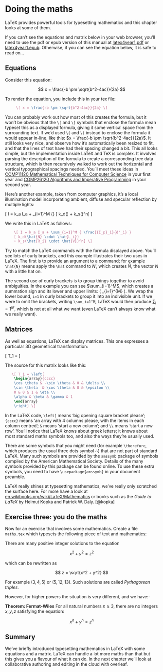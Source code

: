 # Doing the maths {#maths}

LaTeX provides powerful tools for typesetting mathematics and this chapter looks at some of them.

<!--
```block2
If you want to cross-reference figures or tables generated from a code chunk, please make sure the chunk label only contains _alphanumeric_ characters (a-z, A-Z, 0-9), slashes (/), or dashes (-).
```

see https://bookdown.org/yihui/bookdown/custom-blocks.html and corresponding yaml file

https://github.com/rstudio/bookdown/blob/master/inst/examples/_output.yml
-->

If you can't see the equations and matrix below in your web browser, you'll need to use the pdf or epub version of this manual at [latex4year1.pdf](https://latex4year1.netlify.app/latex4year1.pdf) or [latex4year1.epub](https://latex4year1.netlify.app/latex4year1.epub). Otherwise, if you can see the equation below, it is safe to read on...

## Equations {#equations}
Consider this equation:

$$ x = \frac{-b \pm \sqrt{b^2-4ac}}{2a} $$

To render the equation, you include this in your tex file:

```tex
     \[ x = \frac{-b \pm \sqrt{b^2-4ac}}{2a} \]
```

You can probably work out how most of this creates the formula, but it won't be obvious that the `\[` and  `\]` symbols that enclose the formula mean typeset this as a displayed formula, giving it some vertical space from the surrounding text. If we'd used `\(` and `\)` instead to enclose the formula it would appear in-line, like this: $x = \frac{-b \pm \sqrt{b^2-4ac}}{2a}$. It still looks very nice, and observe how it's automatically been resized to fit, and that the lines of text have had their spacing changed a bit. This all looks simple, but the implementation inside LaTeX and TeX is complex. It involves parsing the description of the formula to create a corresponding tree data structure, which is then recursively walked to work out the horizontal and vertical typographical spacings needed. You'll meet these ideas in [COMP11120 Mathematical Techniques for Computer Science](https://studentnet.cs.manchester.ac.uk/ugt/COMP11120/syllabus/) in your first year and [COMP26120 Algorithms and Imperative Programming](https://studentnet.cs.manchester.ac.uk/ugt/COMP26120/syllabus/) in your second year.

Here's another example, taken from computer graphics, it's a local illumination model incorporating ambient, diffuse and specular reflection by multiple lights:


\[ I = k_a I_a + \sum_{i=1}^M {\frac{{I_p}_i}{d'_i}} [ k_d(\hat{N}\cdot\hat{L_i}) + k_s(\hat{R_i}\cdot\hat{V})^n] \]

We write this in LaTeX as follows:

```tex
    \[ I = k_a I_a + \sum_{i=1}^M { \frac{{I_p}_i}{d'_i} }
    [ k_d(\hat{N} \cdot \hat{L_i})
    + k_s(\hat{R_i} \cdot \hat{V})^n] \]
```

Try to match the LaTeX commands with the formula displayed above. You'll see lots of curly brackets, and this example illustrates their two uses in LaTeX. The first is to provide an argument to a command; for example `\hat{N}` means apply the `\hat` command to $N$', which creates $\hat{N}$, the vector $N$ with a little hat on.

The second use of curly brackets is to group things together to avoid ambiguities. In the example you can see $\sum_{i=1}^M$, which creates a summation sign and its lower and upper limits: \( \sum_{i=1}^{M} \). We wrap the lower bound, `i=1` in curly brackets to group it into an indivisible unit. If we were to omit the brackets, writing `\sum_i=1^M`, LaTeX would then produce $\sum_i=1^M$, which is not at all what we want (even LaTeX can't always know what we really want).

## Matrices {#matrix}
As well as equations, LaTeX can display matrices. This one expresses a particular 3D geometrical transformation:

\[ T_1 = \left[
 \begin{array}{cccc}
 \cos \theta & -\sin \theta & 0 & \delta \\
 \sin \theta  & \cos \theta & 0 & \epsilon \\
 0 & 0 & 1 & \eta \\
 \alpha & \beta & \gamma & 1
 \end{array}
 \right] \]

 The source for this matrix looks like this:

 ```tex
    \[ T_1 = \left[
     \begin{array}{cccc}
     \cos \theta & -\sin \theta & 0 & \delta \\
     \sin \theta  & \cos \theta & 0 & \epsilon \\
     0 & 0 & 1 & \eta \\
     \alpha & \beta & \gamma & 1
     \end{array}
     \right] \]
 ```

In the LaTeX code, `\left[` means ‘big opening square bracket please’; `{cccc}` means ‘an array with 4 columns please, with the items in each column centred’; `&` means ‘start a new column’; and `\\` means ‘start a new row’. You’ll notice that LaTeX knows about greek letters; it knows about most standard maths symbols too, and also the ways they’re usually used.

There are some symbols that you might need (for example `\therefore`, which produces the usual three dots symbol ∴) that are not part of standard LaTeX. Many such symbols are provided by the `amssymb` package of symbols compiled by the American Mathematical Society. Details of the many symbols provided by this package can be found online. To use these extra symbols, you need to have `\usepackage{amssymb}` in your document preamble.

LaTeX really shines at typesetting mathematics, we've really only scratched the surface here. For more have a look at
[en.wikibooks.org/wiki/LaTeX/Mathematics](https://en.wikibooks.org/wiki/LaTeX/Mathematics) or  books such as the *Guide to LaTeX* by Helmut Kopka and Patrick W. Daly. [@kopka]




<!-- integrals

## Calculus Integrals differential calculus

## Integrals
We can also have integrals using:

\(\int_a^{a'}f.dt\)

\( v^2=2\int f.ds+C\)

fourier transform

page 149 of 17 equations that changed the world


https://www.claymath.org/content/folios-144-145-aal-adm

\[ \int_a^b f(x)\,dx.\]

\[ f(x,y)\,dx\,dy.\]

-->



## Exercise three: you do the maths {#ex3}

Now for an exercise that involves some mathematics. Create a file `maths.tex` which typesets the following piece of text and mathematics:

There are many positive integer solutions to the equation

$$ x^2 + y^2 =  z^2 $$

which can be rewritten as

$$ z = \sqrt{x^2 + y^2} $$

For example $(3,4, 5)$ or $(5,12,13)$. Such solutions are called *Pythagorean triples*.

However, for higher powers the situation is very different, and we have:-

**Theorem: Fermat-Wiles**
For all natural numbers $n ≥ 3$, there are no integers $x,y,z$ satisfying the equation:

$$ x^n + y^n = z^n $$

## Summary {#mathconc}

We've briefly introduced typesetting mathematics in LaTeX with some equations and a matrix. LaTeX can handle a lot more maths than that but this gives you a flavour of what it can do. In the next chapter we'll look at collaborative authoring and editing in the cloud with overleaf.
